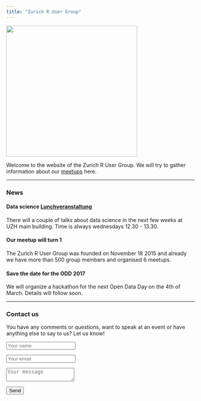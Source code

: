 ```yaml
---
title: "Zurich R User Group"
---
```


<img src="https://raw.githubusercontent.com/Zurich-R-User-Group/Zurich-R-User-Group.github.io/master/_files/plot_logo.png" width="350">

Welcome to the website of the Zurich R User Group.
We will try to gather information about our [meetups](http://www.meetup.com/Zurich-R-User-Group/) here.


----


### News

#### Data science [Lunchveranstaltung](http://t.uzh.ch/C)
There will a couple of talks about data science in the next few weeks at
UZH main building. Time is always wednesdays 12.30 - 13.30. 

#### Our meetup will turn 1 
The Zurich R User Group was founded on November 18 2015 and
already we have more than 500 group members and organised 6 meetups.

#### Save the date for the ODD 2017
We will organize a hackathon for the next Open Data Day on the 4th of March.
Details will follow soon.


----

### Contact us
You have any comments or questions, want to speak at an event or have
anything else to say to us? Let us know! 

<form action="https://formspree.io/heidi.bold@gmail.com" method="POST">
<p><input type="text" name="name" placeholder="Your name"></p>
<p><input type="email" name="_replyto" placeholder="Your email"></p>   
<p><textarea name="message" placeholder="Your message"></textarea></p>
<input type="submit" value="Send">
<input type="hidden" name="_cc" value="murielburi@bluewin.ch,christoph.molnar@gmail.com" />
</form> 
